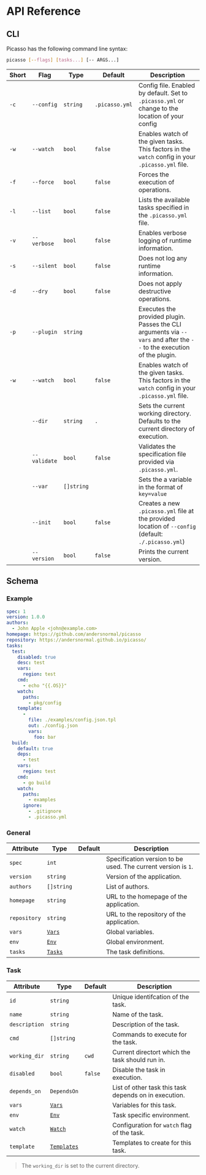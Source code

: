# API Reference

## CLI

Picasso has the following command line syntax:

```bash
picasso [--flags] [tasks...] [-- ARGS...]
```

| Short | Flag | Type | Default | Description |
| - | - | - | - | - |
| `-c` | `--config` | `string` | `.picasso.yml` | Config file. Enabled by default. Set to `.picasso.yml` or change to the location of your config |
| `-w` | `--watch` | `bool` | `false` | Enables watch of the given tasks. This factors in the `watch` config in your `.picasso.yml` file. |
| `-f` | `--force` | `bool` | `false` | Forces the execution of operations. |
| `-l` | `--list` | `bool` | `false` | Lists the available tasks specified in the `.picasso.yml` file. |
| `-v` | `--verbose` | `bool` | `false` | Enables verbose logging of runtime information. |
| `-s` | `--silent` | `bool` | `false` | Does not log any runtime information. |
| `-d` | `--dry` | `bool` | `false` | Does not apply destructive operations. |
| `-p` | `--plugin` | `string` |  | Executes the provided plugin. Passes the CLI arguments via `--vars` and after the `--` to the execution of the plugin. |
| `-w` | `--watch` | `bool` | `false` | Enables watch of the given tasks. This factors in the `watch` config in your `.picasso.yml` file. |
|  | `--dir` | `string` | `.` | Sets the current working directory. Defaults to the current directory of execution. |
|  | `--validate` | `bool` | `false` | Validates the specification file provided via `.picasso.yml`. |
|  | `--var` | `[]string` |  | Sets the a variable in the format of `key=value` |
|  | `--init` | `bool` | `false` | Creates a new `.picasso.yml` file at the provided location of `--config` (default: `./.picasso.yml`) |
|  | `--version` | `bool` | `false` | Prints the current version. |

## Schema

### Example

```yaml
spec: 1
version: 1.0.0
authors:
  - John Apple <john@example.com>
homepage: https://github.com/andersnormal/picasso
repository: https://andersnormal.github.io/picasso/
tasks:
  test:
    disabled: true
    desc: test
    vars:
      region: test
    cmd:
      - echo "{{.OS}}"
    watch:
      paths:
        - pkg/config
    template:
      - 
        file: ./examples/config.json.tpl
        out: ./config.json
        vars:
          foo: bar
  build:
    default: true
    deps:
      - test
    vars:
      region: test
    cmd:
      - go build
    watch:
      paths:
        - examples
      ignore:
        - .gitignore
        - .picasso.yml
```

### General

| Attribute | Type | Default | Description |
| - | - | - | - |
| `spec` | `int` | | Specification version to be used. The current version is `1`. |
| `version` | `string` | | Version of the application. |
| `authors` | `[]string` | | List of authors. |
| `homepage` | `string` | | URL to the homepage of the application. |
| `repository` | `string` | | URL to the repository of the application. |
| `vars` | [`Vars`](#variable) | | Global variables. |
| `env` | [`Env`](#variable) | | Global environment. |
| `tasks` | [`Tasks`](#task) | | The task definitions. |

### Task

| Attribute | Type | Default | Description |
| - | - | - | - |
| `id` | `string` | | Unique identifcation of the task. |
| `name` | `string` | | Name of the task. |
| `description` | `string` | | Description of the task. |
| `cmd` | `[]string` | | Commands to execute for the task. |
| `working_dir` | `string` | `cwd` | Current directort which the task should run in. |
| `disabled` | `bool` | `false` | Disable the task in execution. |
| `depends_on` | `DependsOn` | | List of other task this task depends on in execution. |
| `vars` | [`Vars`](#variable) | | Variables for this task. |
| `env` | [`Env`](#variable) | | Task specific environment. |
| `watch` | [`Watch`](#watch) | | Configuration for `watch` flag of the task. |
| `template` | [`Templates`](#template) | | Templates to create for this task. |

> The `working_dir` is set to the current directory.